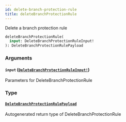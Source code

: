 ```yaml
---
id: delete-branch-protection-rule
title: deleteBranchProtectionRule
---
```


Delete a branch protection rule

```graphql
deleteBranchProtectionRule(
  input: DeleteBranchProtectionRuleInput!
): DeleteBranchProtectionRulePayload

```

### Arguments

#### `input` ([`DeleteBranchProtectionRuleInput!`](/docs/api/inputs/delete-branch-protection-rule-input))

Parameters for DeleteBranchProtectionRule

### Type

#### [`DeleteBranchProtectionRulePayload`](/docs/api/objects/delete-branch-protection-rule-payload)

Autogenerated return type of DeleteBranchProtectionRule
